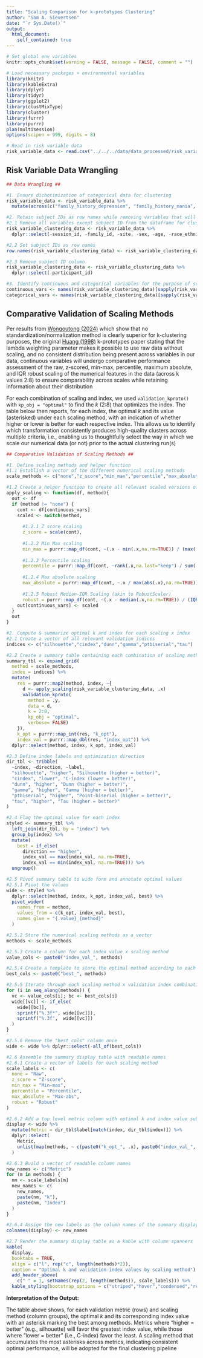 ```yaml
---
title: "Scaling Comparison for k-prototypes Clustering"
author: "Sam A. Sievertsen"
date: "`r Sys.Date()`"
output:
  html_document:
    self_contained: true
---
```


```r

# Set global env variables
knitr::opts_chunk$set(warning = FALSE, message = FALSE, comment = "")

```

```r

# Load necessary packages + environmental variables
library(knitr)
library(kableExtra)
library(dplyr)
library(tidyr)
library(ggplot2)
library(clustMixType)
library(cluster)
library(furrr)
library(purrr)
plan(multisession)
options(scipen = 999, digits = 8)

# Read in risk variable data
risk_variable_data <- read.csv("../../../data/data_processed/risk_variable_data.csv")

```

## Risk Variable Data Wrangling 

```r

## Data Wrangling ##

#1. Ensure dichotimization of categorical data for clustering
risk_variable_data <- risk_variable_data %>% 
  mutate(across(c("family_history_depression", "family_history_mania", "bullying"), as.factor))

#2. Retain subject IDs as row names while removing variables that will not be clustered 
#2.1 Remove all variables except subject ID from the dataframe for clustering
risk_variable_clustering_data <- risk_variable_data %>%
  dplyr::select(-session_id, -family_id, -site, -sex, -age, -race_ethnicity)

#2.2 Set subject IDs as row names
row.names(risk_variable_clustering_data) <- risk_variable_clustering_data$participant_id

#2.3 Remove subject ID column
risk_variable_clustering_data <- risk_variable_clustering_data %>% 
  dplyr::select(-participant_id)

#3. Identify continuous and categorical variables for the purpose of scaling
continuous_vars <- names(risk_variable_clustering_data)[sapply(risk_variable_clustering_data, is.numeric)]
categorical_vars <- names(risk_variable_clustering_data)[sapply(risk_variable_clustering_data, is.factor)]

```

## Comparative Validation of Scaling Methods

Per results from [Wongoutong (2024)](https://doi.org/10.1371/journal.pone.0310839) which show that no standardization/normalization method is clearly superior for k-clustering purposes, the original [Huang (1998)](https://doi.org/10.1023/A:1009769707641) k-prototypes paper stating that the lambda weighting parameter makes it possible to use raw data without scaling, and no consistent distribution being present across variables in our data, continuous variables will undergo comparative performance assessment of the raw, z-scored, min-max, percentile, maximum absolute, and IQR robust scaling of the numerical features in the data (across k values 2:8) to ensure comparability across scales while retaining information about their distribution

For each combination of scaling and index, we used `validation_kproto()` with `kp_obj = "optimal"` to find the *k* (2:8) that optimizes the index. The table below then reports, for each index, the optimal *k* and its value (asterisked) under each scaling method, with an indication of whether higher or lower is better for each respective index. This allows us to identify which transformation consistently produces high-quality clusters across multiple criteria, i.e., enabling us to thoughtfully select the way in which we scale our numerical data (or not) prior to the actual clustering run(s)

```r

## Comparative Validation of Scaling Methods ##

#1. Define scaling methods and helper function
#1.1 Establish a vector of the different numerical scaling methods
scale_methods <- c("none","z_score","min_max","percentile","max_absolute","robust")

#1.2 Create a helper function to create all relevant scaled versions of the data to iterate through
apply_scaling <- function(df, method){
  out <- df
  if (method != "none") {
    cont <- df[continuous_vars]
    scaled <- switch(method,
      
      #1.2.1 Z score scaling
      z_score = scale(cont),
      
      #1.2.2 Min Max scaling
      min_max = purrr::map_df(cont, ~(.x - min(.x,na.rm=TRUE)) / (max(.x,na.rm=TRUE) - min(.x,na.rm=TRUE))),
      
      #1.2.3 Percentile scaling
      percentile = purrr::map_df(cont, ~rank(.x,na.last="keep") / sum(!is.na(.x)) * 100),
      
      #1.2.4 Max absolute scaling
      max_absolute = purrr::map_df(cont, ~.x / max(abs(.x),na.rm=TRUE)),
      
      #1.2.5 Robust Median-IQR Scaling (akin to RobustScaler)
      robust = purrr::map_df(cont, ~(.x - median(.x,na.rm=TRUE)) / (IQR(.x,na.rm=TRUE) %||% 1)))
    out[continuous_vars] <- scaled
  }
  out
}

#2. Compute & summarize optimal k and index for each scaling x index
#2.1 Create a vector of all relevant validation indices
indices <- c("silhouette","cindex","dunn","gamma","ptbiserial","tau")

#2.2 Create a summary table containing each combination of scaling method x validation index
summary_tbl <- expand_grid(
  method = scale_methods,
  index = indices) %>%
  mutate(
    res = purrr::map2(method, index, ~{
      d <- apply_scaling(risk_variable_clustering_data, .x)
      validation_kproto(
        method = .y,
        data = d,
        k = 2:8,
        kp_obj = "optimal",
        verbose= FALSE)
    }),
    k_opt = purrr::map_int(res, "k_opt"),
    index_val = purrr::map_dbl(res, "index_opt")) %>%
  dplyr::select(method, index, k_opt, index_val)

#2.3 Define index labels and optimization direction
dir_tbl <- tribble(
  ~index, ~direction, ~label,
  "silhouette", "higher", "Silhouette (higher = better)",
  "cindex", "lower", "C-index (lower = better)",
  "dunn", "higher", "Dunn (higher = better)",
  "gamma", "higher", "Gamma (higher = better)",
  "ptbiserial", "higher", "Point-biserial (higher = better)",
  "tau", "higher", "Tau (higher = better)"
)

#2.4 Flag the optimal value for each index
styled <- summary_tbl %>%
  left_join(dir_tbl, by = "index") %>%
  group_by(index) %>%
  mutate(
    best = if_else(
      direction == "higher",
      index_val == max(index_val, na.rm=TRUE),
      index_val == min(index_val, na.rm=TRUE))) %>% 
  ungroup()

#2.5 Pivot summary table to wide form and annotate optimal values
#2.5.1 Pivot the values
wide <- styled %>%
  dplyr::select(method, index, k_opt, index_val, best) %>%
  pivot_wider(
    names_from = method,
    values_from = c(k_opt, index_val, best),
    names_glue = "{.value}_{method}"
  )

#2.5.2 Store the numerical scaling methods as a vector
methods <- scale_methods

#2.5.3 Create a column for each index value x scaling method
value_cols <- paste0("index_val_", methods)

#2.5.4 Create a template to store the optimal method according to each validation index
best_cols <- paste0("best_", methods)

#2.5.5 Iterate through each scaling method x validation index combination and tag the optimal value with an asterisk
for (i in seq_along(methods)) {
  vc <- value_cols[i]; bc <- best_cols[i]
  wide[[vc]] <- if_else(
    wide[[bc]],
    sprintf("%.3f*", wide[[vc]]),
    sprintf("%.3f",  wide[[vc]])
  )
}

#2.5.6 Remove the "best_cols" column once
wide <- wide %>% dplyr::select(-all_of(best_cols))

#2.6 Assemble the summary display table with readable names
#2.6.1 Create a vector of labels for each scaling method
scale_labels <- c(
  none = "Raw",
  z_score = "Z-score",
  min_max = "Min-max",
  percentile = "Percentile",
  max_absolute = "Max-abs",
  robust = "Robust"
)

#2.6.2 Add a top level metric column with optimal k and index value subcolumns to the summary table by mapping each index to its label
display <- wide %>%
  mutate(Metric = dir_tbl$label[match(index, dir_tbl$index)]) %>%
  dplyr::select(
    Metric,
    unlist(map(methods, ~ c(paste0("k_opt_", .x), paste0("index_val_",.x))))
  )

#2.6.3 Build a vector of readable column names
new_names <- c("Metric")
for (m in methods) {
  nm <- scale_labels[m]
  new_names <- c(
    new_names,
    paste(nm, "k"),
    paste(nm, "Index")
  )
}

#2.6.4 Assign the new labels as the column names of the summary display table
colnames(display) <- new_names

#2.7 Render the summary display table as a kable with column spanners
kable(
  display,
  booktabs = TRUE,
  align = c("l", rep("c", length(methods)*2)),
  caption = "Optimal k and validation-index values by scaling method") %>%
  add_header_above(
    c(" " = 1, setNames(rep(2, length(methods)), scale_labels))) %>%
  kable_styling(bootstrap_options = c("striped","hover","condensed","responsive"))

```

**Interpretation of the Output:**

The table above shows, for each validation metric (rows) and scaling method (column groups), the optimal *k* and its corresponding index value with an asterisk marking the best among methods. Metrics where “higher = better” (e.g., silhouette) will favor the greatest index value, while those where “lower = better” (i.e., C-index) favor the least. A scaling method that accumulates the most asterisks across metrics, indicating consistent optimal performance, will be adopted for the final clustering pipeline
